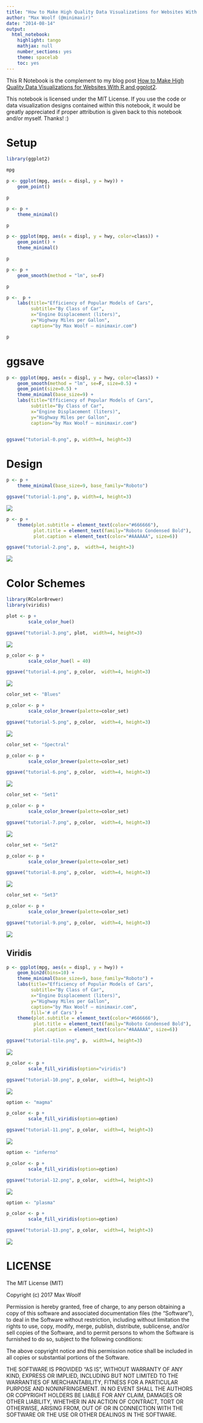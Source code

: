 ```yaml
---
title: "How to Make High Quality Data Visualizations for Websites With R and ggplot2"
author: "Max Woolf (@minimaxir)"
date: "2014-08-14"
output:
  html_notebook:
    highlight: tango
    mathjax: null
    number_sections: yes
    theme: spacelab
    toc: yes
---
```


This R Notebook is the complement to my blog post [How to Make High Quality Data Visualizations for Websites With R and ggplot2](http://minimaxir.com/2017/08/ggplot2-web/).

This notebook is licensed under the MIT License. If you use the code or data visualization designs contained within this notebook, it would be greatly appreciated if proper attribution is given back to this notebook and/or myself. Thanks! :)

# Setup

```r
library(ggplot2)
```


```r
mpg
```

```r
p <- ggplot(mpg, aes(x = displ, y = hwy)) + 
    geom_point()

p
```

```r
p <- p +
    theme_minimal()

p
```

```r
p <- ggplot(mpg, aes(x = displ, y = hwy, color=class)) + 
    geom_point() +
    theme_minimal()

p
```


```r
p <- p +
    geom_smooth(method = "lm", se=F)

p
```


```r
p <-  p +
    labs(title="Efficiency of Popular Models of Cars",
         subtitle="By Class of Car",
         x="Engine Displacement (liters)",
         y="Highway Miles per Gallon",
         caption="by Max Woolf — minimaxir.com")

p
```

# ggsave

```r
p <- ggplot(mpg, aes(x = displ, y = hwy, color=class)) + 
    geom_smooth(method = "lm", se=F, size=0.5) +
    geom_point(size=0.5) +
    theme_minimal(base_size=9) +
    labs(title="Efficiency of Popular Models of Cars",
         subtitle="By Class of Car",
         x="Engine Displacement (liters)",
         y="Highway Miles per Gallon",
         caption="by Max Woolf — minimaxir.com")


ggsave("tutorial-0.png", p, width=4, height=3)
```


# Design

```r
p <- p +
    theme_minimal(base_size=9, base_family="Roboto")

ggsave("tutorial-1.png", p, width=4, height=3)
```

![](tutorial-1.png)

```r
p <- p + 
    theme(plot.subtitle = element_text(color="#666666"),
          plot.title = element_text(family="Roboto Condensed Bold"),
          plot.caption = element_text(color="#AAAAAA", size=6))

ggsave("tutorial-2.png", p,  width=4, height=3)
```

![](tutorial-2.png)

# Color Schemes

```r
library(RColorBrewer)
library(viridis)
```


```r
plot <- p +
        scale_color_hue()

ggsave("tutorial-3.png", plot,  width=4, height=3)
```

![](tutorial-3.png)

```r
p_color <- p +
        scale_color_hue(l = 40)

ggsave("tutorial-4.png", p_color,  width=4, height=3)
```

![](tutorial-4.png)

```r
color_set <- "Blues"

p_color <- p +
        scale_color_brewer(palette=color_set)

ggsave("tutorial-5.png", p_color,  width=4, height=3)
```

![](tutorial-5.png)

```r
color_set <- "Spectral"

p_color <- p +
        scale_color_brewer(palette=color_set)

ggsave("tutorial-6.png", p_color,  width=4, height=3)
```

![](tutorial-6.png)

```r
color_set <- "Set1"

p_color <- p +
        scale_color_brewer(palette=color_set)

ggsave("tutorial-7.png", p_color,  width=4, height=3)
```

![](tutorial-7.png)

```r
color_set <- "Set2"

p_color <- p +
        scale_color_brewer(palette=color_set)

ggsave("tutorial-8.png", p_color,  width=4, height=3)
```

![](tutorial-8.png)

```r
color_set <- "Set3"

p_color <- p +
        scale_color_brewer(palette=color_set)

ggsave("tutorial-9.png", p_color,  width=4, height=3)
```

![](tutorial-9.png)

## Viridis

```r
p <- ggplot(mpg, aes(x = displ, y = hwy)) + 
    geom_bin2d(bins=10) +
    theme_minimal(base_size=9, base_family="Roboto") +
    labs(title="Efficiency of Popular Models of Cars",
         subtitle="By Class of Car",
         x="Engine Displacement (liters)",
         y="Highway Miles per Gallon",
         caption="by Max Woolf — minimaxir.com",
         fill='# of Cars') + 
    theme(plot.subtitle = element_text(color="#666666"),
          plot.title = element_text(family="Roboto Condensed Bold"),
          plot.caption = element_text(color="#AAAAAA", size=6))

ggsave("tutorial-tile.png", p,  width=4, height=3)
```

![](tutorial-tile.png)

```r
p_color <- p +
        scale_fill_viridis(option="viridis")

ggsave("tutorial-10.png", p_color,  width=4, height=3)
```

![](tutorial-10.png)

```r
option <- "magma"

p_color <- p +
        scale_fill_viridis(option=option)

ggsave("tutorial-11.png", p_color,  width=4, height=3)
```

![](tutorial-11.png)

```r
option <- "inferno"

p_color <- p +
        scale_fill_viridis(option=option)

ggsave("tutorial-12.png", p_color,  width=4, height=3)
```

![](tutorial-12.png)



```r
option <- "plasma"

p_color <- p +
        scale_fill_viridis(option=option)

ggsave("tutorial-13.png", p_color,  width=4, height=3)
```

![](tutorial-13.png)

# LICENSE

The MIT License (MIT)

Copyright (c) 2017 Max Woolf

Permission is hereby granted, free of charge, to any person obtaining a copy of this software and associated documentation files (the "Software"), to deal in the Software without restriction, including without limitation the rights to use, copy, modify, merge, publish, distribute, sublicense, and/or sell copies of the Software, and to permit persons to whom the Software is furnished to do so, subject to the following conditions:

The above copyright notice and this permission notice shall be included in all copies or substantial portions of the Software.

THE SOFTWARE IS PROVIDED "AS IS", WITHOUT WARRANTY OF ANY KIND, EXPRESS OR IMPLIED, INCLUDING BUT NOT LIMITED TO THE WARRANTIES OF MERCHANTABILITY, FITNESS FOR A PARTICULAR PURPOSE AND NONINFRINGEMENT. IN NO EVENT SHALL THE AUTHORS OR COPYRIGHT HOLDERS BE LIABLE FOR ANY CLAIM, DAMAGES OR OTHER LIABILITY, WHETHER IN AN ACTION OF CONTRACT, TORT OR OTHERWISE, ARISING FROM, OUT OF OR IN CONNECTION WITH THE SOFTWARE OR THE USE OR OTHER DEALINGS IN THE SOFTWARE.